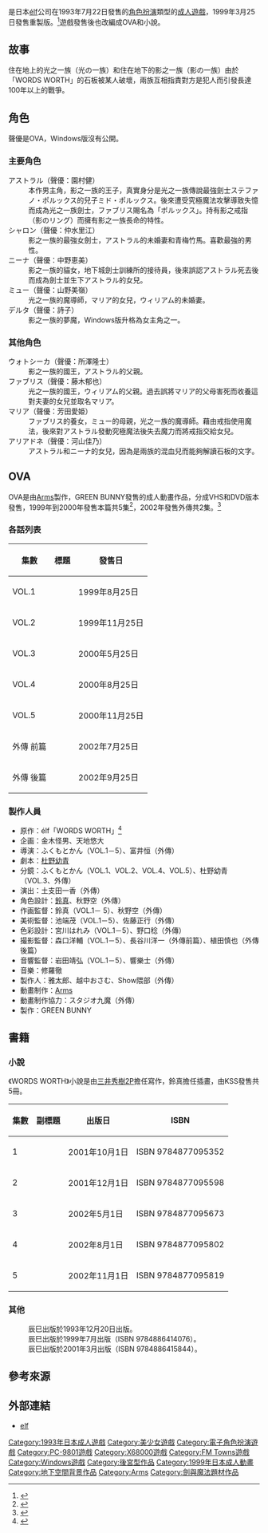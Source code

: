 {{Infobox animanga/Headerofja
|title= WORDS WORTH
|image= 
|size= 
|caption= 
|japanese= ワーズ・ワース
|english= WORDS WORTH
|kana= 
|romaji= 
|genre= 奇幻
}}
{{Infobox animanga/name
|formal= 
|common= 光與影的傳說
}}
{{Infobox animanga/Game
|標題=
|類型=[[電子角色扮演遊戲|角色扮演]]
|使用平台=[[PC-9801|PC-9801]]、[[X68000|X68000]]、[[FM_Towns|FM Towns]]<br>[[Windows|Windows]] 95/98/98SE/Me<br>[[Windows|Windows]] 2000/XP/Vista（XP版）
|遊戲引擎=
|開發團隊=[[élf|élf]]
|代理商=élf
|製作人=
|監製=
|腳本=蛭田昌人
|程式=
|音樂=与猶啓至
|美術=悠理愛（原版）<br>[[鈴真|鈴真]]（Windows）
|遊戲人數=1
|發售日=1993年7月22日（PC-98）<br>1993年8月27日（X68000）<br>1993年9月30日（FM Towns）<br>1999年3月25日（Windows）<br>2004年10月29日（XP版）<ref>{{cite web|title=ワーズ・ワース XP対応版|url=http://www.getchu.com/soft.phtml?id=106081|website=Getchu.com|language=ja|access-date=2017-01-23|archive-url=https://web.archive.org/web/20141222223217/http://www.getchu.com/soft.phtml?id=106081|archive-date=2014-12-22|dead-url=yes}}</ref>
|對象年齡=18禁
|結局數=4（原版）<br>5（Windows）
}}
{{Infobox animanga/OVA
|標題= 
|原案= 
|原作= 
|導演= ふくもとかん
|系列構成= 
|劇本= [[杜野幼青|杜野幼青]]
|人物原案= 
|人物設定= りんしん
|機械設定= 
|音樂= 修羅徹
|音樂製作= 
|動畫製作= [[Arms|Arms]]
|製作= GREEN BUNNY
|出版商= 
|代理發行= 
|其他代理發行={{flagicon|US}} Kitty Media
|網路= 
|發售日= 1999年8月25日－2000年11月25日
|話數= 5
|其他= 成人動畫
}}
{{Infobox animanga/OVA
|標題= WORDS WORTH 外傳
|原案= 
|原作= 
|導演= 富井恒
|系列構成= 
|劇本= 杜野幼青
|人物原案= 
|人物設定= 秋野空
|機械設定= 
|音樂= 修羅徹
|音樂製作= 
|動畫製作= Arms、スタジオ九魔
|製作= GREEN BUNNY
|出版商= 
|代理發行= 
|其他代理發行={{flagicon|US}} Kitty Media
|網路= 
|發售日= 2002年7月25日－9月25日
|話數= 2
|其他= 
|版權= 
}}
{{Infobox animanga/Novel
|輕小說= 
|標題= 
|原作=
|作者= [[三井秀樹|三井秀樹2P]]
|插圖= りんしん
|出版社= KSS
|其他出版社= 
|label= 
|發售日= 
|冊數= 5
|話數= 
|其他= 
}}
{{Infobox animanga/Footerofja}}
{{日本作品|WORDS WORTH|ワーズ・ワース}}是日本[[élf|élf]]公司在1993年7月22日發售的[[電子角色扮演遊戲|角色扮演]]類型的[[日本成人遊戲|成人遊戲]]，1999年3月25日發售重製版。<ref>{{cite web|title=Words Worth|url=https://vndb.org/v315|website=The Visual Novel Database|language=en|access-date=2017-01-23|archive-url=https://web.archive.org/web/20161209233903/https://vndb.org/v315|archive-date=2016-12-09|dead-url=yes}}</ref>遊戲發售後也改編成OVA和小說。

==故事==
住在地上的光之一族（光の一族）和住在地下的影之一族（影の一族）由於「WORDS WORTH」的石板被某人破壞，兩族互相指責對方是犯人而引發長達100年以上的戰爭。

==角色==
聲優是OVA，Windows版沒有公開。
===主要角色===
;アストラル（聲優：園村健）
:本作男主角，影之一族的王子，真實身分是光之一族傳說最強劍士ステファノ・ポルックス的兒子ミド・ポルックス。後來遭受究極魔法攻擊導致失憶而成為光之一族劍士，ファブリス賜名為「ポルックス」。持有影之戒指（影のリング）而擁有影之一族長命的特性。
;シャロン（聲優：仲水里江）
:影之一族的最強女劍士，アストラル的未婚妻和青梅竹馬。喜歡最強的男性。
;ニーナ（聲優：中野恵美）
:影之一族的貓女，地下城劍士訓練所的接待員，後來誤認アストラル死去後而成為劍士並生下アストラル的女兒。
;ミュー（聲優：山野美嶺）
:光之一族的魔導師，マリア的女兒，ウィリアム的未婚妻。
;デルタ（聲優：詩子）
:影之一族的夢魔，Windows版升格為女主角之一。
===其他角色===
;ウォトシーカ（聲優：所澤隆士）
:影之一族的國王，アストラル的父親。
;ファブリス（聲優：藤木郁也）
:光之一族的國王，ウィリアム的父親。過去誤將マリア的父母害死而收養這對夫妻的女兒並取名マリア。
;マリア（聲優：芳田愛姫）
:ファブリス的養女，ミュー的母親，光之一族的魔導師。藉由戒指使用魔法，後來對アストラル發動究極魔法後失去魔力而將戒指交給女兒。
;アリアドネ（聲優：河山佳乃）
:アストラル和ニーナ的女兒，因為是兩族的混血兒而能夠解讀石板的文字。

==OVA==
OVA是由[[Arms|Arms]]製作，GREEN BUNNY發售的成人動畫作品，分成VHS和DVD版本發售，1999年到2000年發售本篇共5集<ref>{{cite web|title=Words Worth (OAV)|url=http://www.animenewsnetwork.com/encyclopedia/anime.php?id=1176|website=[[Anime_News_Network|Anime News Network]]|language=en|access-date=2017-01-23|archive-date=2021-12-22|archive-url=https://web.archive.org/web/20211222145134/https://www.animenewsnetwork.com/encyclopedia/anime.php?id=1176}}</ref>，2002年發售外傳共2集。<ref>{{cite web|title=Words Worth: Outer Story (OAV)|url=http://www.animenewsnetwork.com/encyclopedia/anime.php?id=3367|website=Anime News Network|language=en|access-date=2017-01-23|archive-date=2021-12-22|archive-url=https://web.archive.org/web/20211222194753/https://www.animenewsnetwork.com/encyclopedia/anime.php?id=3367}}</ref>
===各話列表===
{| class="wikitable"
|-
! 集數 !! 標題 !! 發售日
|-
| VOL.1 || {{lang|ja|光と影の伝説}} || 1999年8月25日
|-
| VOL.2 || {{lang|ja|神々の戯れ}} || 1999年11月25日
|-
| VOL.3 || {{lang|ja|伝説の剣士}} || 2000年5月25日
|-
| VOL.4 || {{lang|ja|光、影そして闇}} || 2000年8月25日
|-
| VOL.5 || {{lang|ja|煌めきの果て}} || 2000年11月25日
|-
| 外傳 前篇 || {{lang|ja|奔流の中で…}} || 2002年7月25日
|-
| 外傳 後篇 || {{lang|ja|怒涛の中へ…}} || 2002年9月25日
|}

===製作人員===
*原作：élf「WORDS WORTH」<ref>{{cite web|title=WORDS WORTH (1999)|url=http://www.allcinema.net/prog/show_c.php?num_c=125559|website=allcinema|language=ja|access-date=2017-01-23|archive-date=2017-02-02|archive-url=https://web.archive.org/web/20170202125200/http://www.allcinema.net/prog/show_c.php?num_c=125559}}</ref>
*企画：金木怪男、天地悠大
*導演：ふくもとかん（VOL.1－5）、富井恒（外傳）
*劇本：[[杜野幼青|杜野幼青]]
*分鏡：ふくもとかん（VOL.1、VOL.2、VOL.4、VOL.5）、杜野幼青（VOL.3、外傳）
*演出：土支田一香（外傳）
*角色設計：[[鈴真|鈴真]]、秋野空（外傳）
*作画監督：鈴真（VOL.1－ 5）、秋野空（外傳）
*美術監督：池端茂（VOL.1－5）、佐藤正行（外傳）
*色彩設計：宮川はれみ（VOL.1－5）、野口稔（外傳）
*撮影監督：森口洋輔（VOL.1－5）、長谷川洋一（外傳前篇）、植田慎也（外傳後篇） 
*音響監督：岩田靖弘（VOL.1－5）、響樂士（外傳）
*音樂：修羅徹
*製作人：雅太郎、越中おさむ、Show隈部（外傳）
*動畫制作：[[Arms|Arms]]
*動畫制作協力：スタジオ九魔（外傳）
*製作：GREEN BUNNY

==書籍==
===小說===
《WORDS WORTH》小說是由[[三井秀樹|三井秀樹2P]]擔任寫作，鈴真擔任插畫，由KSS發售共5冊。
{| class="wikitable"
|-
! 集數 !! 副標題 !! 出版日 !! ISBN
|-
| 1 || {{lang|ja|影の一族}} || 2001年10月1日 || ISBN 9784877095352
|-
| 2 || {{lang|ja|影の一族}} || 2001年12月1日 || ISBN 9784877095598
|-
| 3 || {{lang|ja|光の一族}} || 2002年5月1日 || ISBN 9784877095673
|-
| 4 || {{lang|ja|光の一族}} || 2002年8月1日 || ISBN 9784877095802
|-
| 5 || {{lang|ja|完結篇}} || 2002年11月1日 || ISBN 9784877095819
|}

===其他===
;{{lang|ja|エルフ監修公式ゲームガイド}}
:辰巳出版於1993年12月20日出版。
;{{lang|ja|WORDS WORTH 完全ガイド}}
:辰巳出版於1999年7月出版（ISBN 9784886414076）。
;{{lang|ja|WORDS WORTH パーフェクト・ファイルズ}}
:辰巳出版於2001年3月出版（ISBN 9784886415844）。

==參考來源==
{{reflist}}

==外部連結==
*[https://web.archive.org/web/20040710061823/http://www.elf-game.co.jp/ elf]{{ja icon}}

{{Elf}}
[[Category:1993年日本成人遊戲|Category:1993年日本成人遊戲]]
[[Category:美少女遊戲|Category:美少女遊戲]]
[[Category:電子角色扮演遊戲|Category:電子角色扮演遊戲]]
[[Category:PC-9801遊戲|Category:PC-9801遊戲]]
[[Category:X68000遊戲|Category:X68000遊戲]]
[[Category:FM_Towns遊戲|Category:FM Towns遊戲]]
[[Category:Windows遊戲|Category:Windows遊戲]]
[[Category:後宮型作品|Category:後宮型作品]]
[[Category:1999年日本成人動畫|Category:1999年日本成人動畫]]
[[Category:地下空間背景作品|Category:地下空間背景作品]]
[[Category:Arms|Category:Arms]]
[[Category:劍與魔法題材作品|Category:劍與魔法題材作品]]